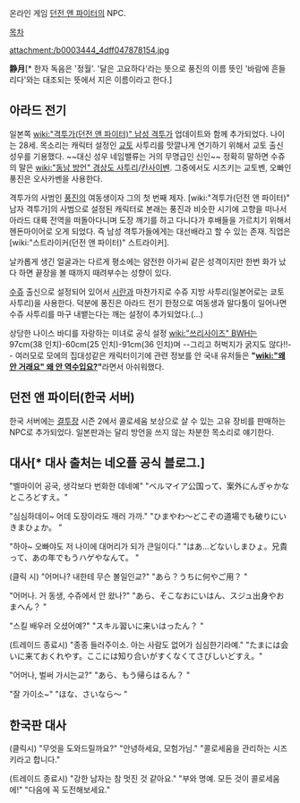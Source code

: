 온라인 게임 [[던전 앤 파이터]]의 NPC.

[[목차]]

attachment:/b0003444_4dff047878154.jpg

'''静月'''[* 한자 독음은 '정월'. '달은 고요하다'라는 뜻으로 풍진의 이름 뜻인 '바람에 흔들리다'와는 대조되는 뜻에서 지은 이름이라고 한다.]

== 아라드 전기 ==
일본쪽 [[wiki:"격투가(던전 앤 파이터)" 남성 격투가]] 업데이트와 함께 추가되었다. 나이는 28세. 목소리는 캐릭터 설정인 [[교토]] 사투리를 맛깔나게 연기하기 위해서 교토 출신 성우를 기용했다. ~~대신 성우 네임밸류는 거의 무명급인 신인~~
정확히 말하면 수쥬의 말은 [[wiki:"동남 방언" 경상도 사투리]]/[[칸사이벤]]. 그중에서도 시즈키는 교토벤, 오빠인 풍진은 오사카벤을 사용한다.

격투가의 사범인 [[풍진]]의 여동생이자 그의 첫 번째 제자. [wiki:"격투가(던전 앤 파이터)" 남자 격투가]의 사범으로 설정된 캐릭터로 본래는 풍진과 비슷한 시기에 고향을 떠나서 아라드 대륙 전역을 떠돌아다니며 도장 깨기를 하고 다니다가 후배들을 가르치기 위해서 헨돈마이어로 오게 되었다. 즉 남성 격투가들에게는 대선배라고 할 수 있는 존재. 직업은 [wiki:"스트라이커(던전 앤 파이터)" 스트라이커].

날카롭게 생긴 얼굴과는 다르게 평소에는 얌전한 아가씨 같은 성격이지만 한번 화가 났다 하면 끝장을 볼 때까지 때려부수는 성향이 있다.

[[수쥬]] 출신으로 설정되어 있어서 [[시란]]과 마찬가지로 수쥬 지방 사투리(일본어로는 쿄토 사투리)을 사용한다. 덕분에 풍진은 아라드 전기 한정으로 여동생과 말다툼이 일어나면 수쥬 사투리를 마구 내뱉는다는 깨는 설정이 추가되었다.(…)

상당한 나이스 바디를 자랑하는 미녀로 공식 설정 [[wiki:"쓰리사이즈" BWH]]는 97cm(38 인치)-60cm(25 인치)-91cm(36 인치)며 --그리고 허벅지가 굵지도 않다!!-- 여러모로 모에의 집대성같은 캐릭터이기에 관련 정보를 안 국내 유저들은 '''"[[wiki:"왜 안 거래요" 왜 안 역수입요?]]"'''라면서 아쉬워했다.

== 던전 앤 파이터(한국 서버) == 

한국 서버에는 [[결투장]] 시즌 2에서 콜로세움 보상으로 살 수 있는 고유 장비를 판매하는 NPC로 추가되었다. 일본판과는 달리 방언을 쓰지 않는 차분한 목소리로 얘기한다.

== 대사[* 대사 출처는 네오플 공식 블로그.] ==
"벨마이어 공국, 생각보다 번화한 데네예"
"ベルマイア公国って、案外にんぎゃかなところどすえ。"

"심심하데이~ 어데 도장이라도 깨러 가까."
"ひまやわ～どこぞの道場でも破りにいきまひょか。 "

"하아~ 오빠야도 저 나이에 대머리가 되가 큰일이다."
"はあ…どないしまひょ。兄貴って、あの年でもうハゲやなんて。 "

(클릭 시)
"어머나? 내한테 무슨 볼일인교?"
"あら？うちに何やご用？ "

"어머나. 거 동생, 수쥬에서 안 왔나?"
"あら、そこなおにいはん、スジュ出身やおまへん？ "

"스킬 배우러 오셨어예?"
"スキル習いに来いはったん？ "

(트레이드 종료시)
"종종 들러주이소. 아는 사람도 없어가 심심한기라예."
"たまには会いに来ておくれやす。ここには知り合いがすくなくてさびしいどすえ。"

"어머나, 벌써 가시는교?"
"あら、もう帰らはるん？ "

"잘 가이소~"
"ほな、さいなら～ "

== 한국판 대사 ==
(클릭시)
"무엇을 도와드릴까요?"
"안녕하세요, 모험가님."
"콜로세움을 관리하는 시즈키라고 합니다."

(트레이드 종료시)
"강한 남자는 참 멋진 것 같아요."
"부와 명예. 모든 것이 콜로세움에!"
"다음에 꼭 도전해보세요."
